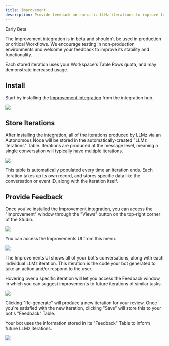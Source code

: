 ```yaml
---
title: Improvement
description: Provide feedback on specific LLMz iterations to improve future conversations.
---
```



<Warning>
Early Beta

The Improvement integration is in beta and shouldn't be used in production or critical Workflows. We encourage testing in non-production environments and welcome your feedback to improve its stability and functionality.

Each stored iteration uses your Workspace's Table Rows quota, and may demonstrate increased usage.
</Warning>

## Install

Start by installing the [Improvement integration](https://studio.botpress.cloud/home?exploreHub=1&hubItemId=intver_01JTPD08AXCWVWBCTJQSPGBSB1&search=Conversation+Analyzer) from the integration hub.

<img src="./assets/improvement-integration.png" />

## Store Iterations

After installing the integration, all of the iterations produced by LLMz via an Autonomous Node will be stored in the automatically-created "LLMz iterations" Table. Iterations are produced at the message level, meaning a single conversation will typically have multiple iterations.

<img src="./assets/improvement-table.png" />

This table is automatically populated every time an iteration ends. Each iteration takes up its own record, and stores specific data like the conversation or event ID, along with the iteration itself.

## Provide Feedback

Once you've installed the Improvement integration, you can access the "Improvement" window through the "Views" button on the top-right corner of the Studio.

<img src="./assets/view-improvement.png" />

You can access the Improvements UI from this menu.

<img src="./assets/improvement-ui.png" />

The Improvements UI shows all of your bot's conversations, along with each individual LLMz iteration. This iteration is the code your bot generated to take an action and/or respond to the user.

Hovering over a specific iteration will let you access the Feedback window, in which you can suggest improvements to future iterations of similar tasks.

<img src="./assets/improvement-ui-diff.png" />

Clicking "Re-generate" will produce a new iteration for your review. Once you're satisfied with the new iteration, clicking "Save" will store this to your bot's "Feedback" Table.

Your bot uses the information stored in its "Feedback" Table to inform future LLMz iterations.

<img src="./assets/improvement-table-result.png" />
